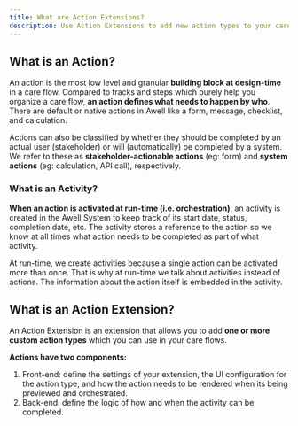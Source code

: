 ```yaml
---
title: What are Action Extensions?
description: Use Action Extensions to add new action types to your care flows
---
```


## What is an Action?

An action is the most low level and granular **building block at design-time** in a care flow. Compared to tracks and steps which purely help you organize a care flow, **an action defines what needs to happen by who**. There are default or native actions in Awell like a form, message, checklist, and calculation.

Actions can also be classified by whether they should be completed by an actual user (stakeholder) or will (automatically) be completed by a system. We refer to these as **stakeholder-actionable actions** (eg: form) and **system actions** (eg: calculation, API call), respectively.

### What is an Activity?

**When an action is activated at run-time (i.e. orchestration)**, an activity is created in the Awell System to keep track of its start date, status, completion date, etc. The activity stores a reference to the action so we know at all times what action needs to be completed as part of what activity.

At run-time, we create activities because a single action can be activated more than once. That is why at run-time we talk about activities instead of actions. The information about the action itself is embedded in the activity.

## What is an Action Extension?

An Action Extension is an extension that allows you to add **one or more custom action types** which you can use in your care flows.

**Actions have two components:**

1. Front-end: define the settings of your extension, the UI configuration for the action type, and how the action needs to be rendered when its being previewed and orchestrated.
2. Back-end: define the logic of how and when the activity can be completed.
